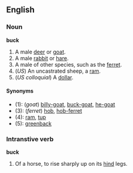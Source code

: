 ==English==
===Noun===
'''buck'''

#A male [[deer]] or [[goat]].
#A male [[rabbit]] or [[hare]].
#A male of other species, such as the [[ferret]].
#(''US'') An uncastrated sheep, a [[ram]].
#(''US colloquial'') A [[dollar]].

====Synonyms====
*(1): (''goat'') [[billy-goat]], [[buck-goat]], [[he-goat]]
*(3): (''ferret'') [[hob]], [[hob-ferret]]
*(4): [[ram]], [[tup]]
*(5): [[greenback]]

===Intranstive verb===
'''buck'''

#Of a horse, to rise sharply up on its [[hind]] legs.